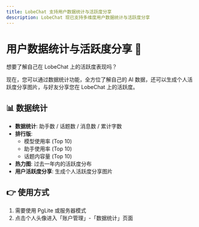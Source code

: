 ```yaml
---
title: LobeChat 支持用户数据统计与活跃度分享
description: LobeChat 现已支持多维度用户数据统计与活跃度分享
---
```


# 用户数据统计与活跃度分享 💯

想要了解自己在 LobeChat 上的活跃度表现吗？

现在，您可以通过数据统计功能，全方位了解自己的 AI 数据，还可以生成个人活跃度分享图片，与好友分享您在 LobeChat 上的活跃度。

## 📊 数据统计

- **数据统计**: 助手数 / 话题数 / 消息数 / 累计字数
- **排行版**:
  - 模型使用率 (Top 10)
  - 助手使用率 (Top 10)
  - 话题内容量 (Top 10)
- **热力图**: 过去一年内的活跃度分布
- **用户活跃度分享**: 生成个人活跃度分享图片

## 👉 使用方式

1. 需要使用 PgLite 或服务器模式
2. 点击个人头像进入「账户管理」-「数据统计」页面

